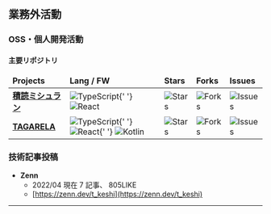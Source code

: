 ## 業務外活動

### OSS・個人開発活動

#### 主要リポジトリ

<table>
  <thead>
    <tr>
      <td>
        <b>Projects</b>
      </td>
      <td>
        <b>Lang / FW</b>
      </td>
      <td>
        <b>Stars</b>
      </td>
      <td>
        <b>Forks</b>
      </td>
      <td>
        <b>Issues</b>
      </td>
    </tr>
  </thead>
  <tbody>
    <tr>
      <td>
        <a href="https://github.com/t-keshi/tsundoku-michelin">
          <b>積読ミシュラン</b>
        </a>
      </td>
      <td>
        <img
          alt="TypeScript"
          src="https://img.shields.io/badge/-007ACC?style=flat-square&logo=typescript&logoColor=white"
        />{' '}
        <img
          alt="React"
          src="https://img.shields.io/badge/-React-45b8d8?style=flat-square&logo=react&logoColor=white"
        />
      </td>
      <td>
        <img
          alt="Stars"
          src="https://img.shields.io/github/stars/t-keshi/tsundoku-michelin?style=flat-square&labelColor=343b41"
        />
      </td>
      <td>
        <img
          alt="Forks"
          src="https://img.shields.io/github/forks/t-keshi/tsundoku-michelin?style=flat-square&labelColor=343b41"
        />
      </td>
      <td>
        <img
          alt="Issues"
          src="https://img.shields.io/github/issues/t-keshi/tsundoku-michelin?style=flat-square&labelColor=343b41"
        />
      </td>
    </tr>
    <tr>
      <td>
        <a href="https://github.com/t-keshi/tagarela">
          <b>TAGARELA</b>
        </a>
      </td>
      <td>
        <img
          alt="TypeScript"
          src="https://img.shields.io/badge/-007ACC?style=flat-square&logo=typescript&logoColor=white"
        />{' '}
        <img
          alt="React"
          src="https://img.shields.io/badge/-React-45b8d8?style=flat-square&logo=react&logoColor=white"
        />{' '}
        <img
          alt="Kotlin"
          src="https://img.shields.io/badge/-Kotlin-0095D5?style=flat-square&logo=Kotlin&logoColor=white"
        />
      </td>
      <td>
        <img
          alt="Stars"
          src="https://img.shields.io/github/stars/t-keshi/tagarela?style=flat-square&labelColor=343b41"
        />
      </td>
      <td>
        <img
          alt="Forks"
          src="https://img.shields.io/github/forks/t-keshi/tagarela?style=flat-square&labelColor=343b41"
        />
      </td>
      <td>
        <img
          alt="Issues"
          src="https://img.shields.io/github/issues/t-keshi/tagarela?style=flat-square&labelColor=343b41"
        />
      </td>
    </tr>
  </tbody>
</table>

### 技術記事投稿

- **Zenn**
  - 2022/04 現在 7 記事、 805LIKE
  - [https://zenn.dev/t_keshi](https://zenn.dev/t_keshi)

---
